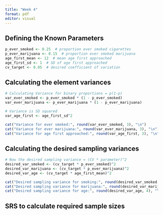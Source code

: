 ```yaml
---
title: "Week 4"
format: pdf
editor: visual
---
```


##  Defining the Known Parameters
```r
p_ever_smoked <- 0.25  # proportion ever smoked cigarettes
p_ever_marijuana <- 0.15  # proportion ever smoked marijuana
age_first_mean <- 12  # mean age first approached
age_first_sd <- 1  # SD of age first approached
cv_target <- 0.05  # desired coefficient of variation
```

## Calculating the element variances
```r
# Calculating Variance for binary proportions = p(1-p)
var_ever_smoked <- p_ever_smoked * (1 - p_ever_smoked)
var_ever_marijuana <- p_ever_marijuana * (1 - p_ever_marijuana)

# Variance is SD squared
var_age_first <- age_first_sd^2

cat("Variance for ever smoked:", round(var_ever_smoked, 3), "\n")
cat("Variance for ever marijuana:", round(var_ever_marijuana, 3), "\n")
cat("Variance for age first approached:", round(var_age_first, 3), "\n")
```

## Calculating the desired sampling variances

```r
# Now the desired sampling variance = (CV * parameter)^2
desired_var_smoked <- (cv_target * p_ever_smoked)^2
desired_var_marijuana <- (cv_target * p_ever_marijuana)^2
desired_var_age <- (cv_target * age_first_mean)^2

cat("Desired sampling variance for smoking:", round(desired_var_smoked, 4), "\n")
cat("Desired sampling variance for marijuana:", round(desired_var_marijuana, 4), "\n")
cat("Desired sampling variance for age:", round(desired_var_age, 4), "\n")
```


## SRS to calculate required sample sizes

```r

```